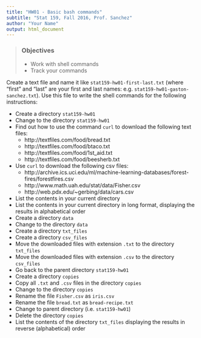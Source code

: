 ```yaml
---
title: "HW01 - Basic bash commands"
subtitle: "Stat 159, Fall 2016, Prof. Sanchez"
author: "Your Name"
output: html_document
---
```


> ### Objectives
>
> - Work with shell commands
> - Track your commands


Create a text file and name it like `stat159-hw01-first-last.txt` (where "first" 
and "last" are your first and last names: e.g. `stat159-hw01-gaston-sanchez.txt`).
Use this file to write the shell commands for the following instructions:

- Create a directory `stat159-hw01`
- Change to the directory `stat159-hw01`
- Find out how to use the command `curl` to download the following text files:
	- http://textfiles.com/food/bread.txt
	- http://textfiles.com/food/btaco.txt
	- http://textfiles.com/food/1st_aid.txt
	- http://textfiles.com/food/beesherb.txt
- Use `curl` to download the following csv files:
	- http://archive.ics.uci.edu/ml/machine-learning-databases/forest-fires/forestfires.csv
	- http://www.math.uah.edu/stat/data/Fisher.csv
	- http://web.pdx.edu/~gerbing/data/cars.csv
- List the contents in your current directory 
- List the contents in your current directory in long format, 
displaying the results in alphabetical order
- Create a directory `data`
- Change to the directory `data`
- Create a directory `txt_files`
- Create a directory `csv_files`
- Move the downloaded files with extension `.txt` to the directory `txt_files`
- Move the downloaded files with extension `.csv` to the directory `csv_files`
- Go back to the parent directory `stat159-hw01`
- Create a directory `copies`
- Copy all `.txt` and `.csv` files in the directory `copies`
- Change to the directory `copies`
- Rename the file `Fisher.csv` as `iris.csv`
- Rename the file `bread.txt` as `bread-recipe.txt`
- Change to parent directory (i.e. `stat159-hw01`)
- Delete the directory `copies`
- List the contents of the directory `txt_files` displaying the results
in reverse (alphabetical) order

